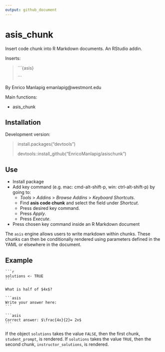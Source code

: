 ---
output: github_document
---

<!-- README.md is generated from README.Rmd. Please edit that file -->


# asis_chunk

Insert code chunk into R Markdown documents.  An RStudio addin.

Inserts:  

> 
> ´´´{asis}
> 
> ´´´
> 

By Enrico Manlapig
emanlapig@westmont.edu


Main functions:   

* asis_chunk  

## Installation  
Development version:  

> install.packages("devtools")
>
> devtools::install_github("EnricoManlapig/asischunk")  

## Use

* Install package
* Add key command (e.g. mac: cmd-alt-shift-p, win: ctrl-alt-shift-p) by going to:   
    - *Tools* > *Addins* > *Browse Addins* > *Keyboard Shortcuts*.  
    - Find **asis code chunk** and select the field under *Shortcut*. 
    - Press desired key command.
    - Press *Apply*.
    - Press *Execute*.
* Press chosen key command inside an R Markdown document

The `asis` engine allows users to write markdown within chunks.  These chunks can then be conditionally rendered using parameters defined in the YAML or elsewhere in the document.


## Example

````
```{r}
solutions <- TRUE
```

What is half of $4x$?

```{asis student_prompt, include = !solutions}
Write your answer here: 
```

```{asis instructor_solutions, include = solutions}
Correct answer: $\frac{4x}{2}= 2x$
```
````

If the object `solutions` takes the value `FALSE`, then the first chunk, `student_prompt`, is rendered. If `solutions` takes the value `TRUE`, then the second chunk, `instructor_solutions`, is rendered. 


